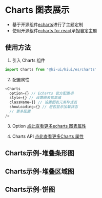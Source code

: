 # Charts 图表展示

  - 基于开源组件[echarts](https://echarts.apache.org/zh/index.html)进行了主题定制
  - 使用开源组件[echarts for react](https://github.com/hustcc/echarts-for-react)承担自定主题

## 使用方法

1. 引入 Charts 组件

```js
import Charts from '@hi-ui/hiui/es/charts'
```

2. 配置属性
```js
<Charts
  option={} // Echarts 官方配置项
  style={} // 设置图表宽高值
  className={} // 设置图表元素样式表
  showLoading={} // 是否显示加载状态
  // 更多配置
/>
```

3. Option
[点此查看更多echarts 图表属性](https://echarts.apache.org/zh/option.html)

4. Charts API
[点此查看更多Charts 属性](https://github.com/hustcc/echarts-for-react)

## Charts示例-堆叠条形图


<DemoBase />

## Charts示例-堆叠区域图


<DemoBase2 />

## Charts示例-饼图


<DemoBase3 />
